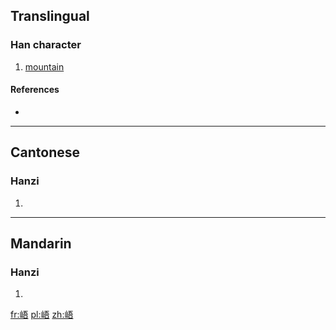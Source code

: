 ==Translingual==

===Han character===
{{Han char|rn=46|rad=山|as=07|sn=10|four=2176<sub>1</sub>|canj=山一一口 (UMMR)}}

# [[mountain]]

====References====
* {{Han ref|kx=0312.210|dkj=08125|dj=0613.030|hdz=10772.260|uh=5CFF|ud=23807|bh=D16D|bd=53613}}

----

==Cantonese==

===Hanzi===
{{yue-hanzi|jyut=|y=ng4}}

# {{defn|lang=yue|sort=山07}}

----

==Mandarin==

===Hanzi===
{{cmn-hanzi|pin=[[cuì]] ([[cui4]]), [[yǔ]] ([[yu3]])|wg=ts'ui<sup>4</sup>, yü<sup>3</sup>}}

# {{defn|lang=cmn|sort=山07}}

[[fr:峿]]
[[pl:峿]]
[[zh:峿]]